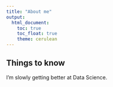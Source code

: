 ```yaml
---
title: "About me"
output: 
  html_document:
    toc: true
    toc_float: true
    theme: cerulean
---
```


## Things to know 

I'm slowly getting better at Data Science.